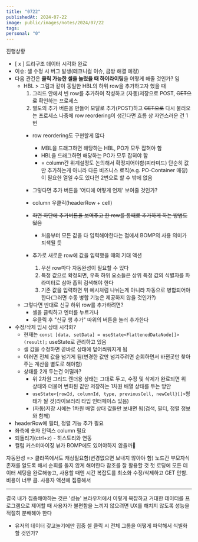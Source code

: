 ```yaml
---
title: "0722"
publishedAt: 2024-07-22
image: public/images/notes/2024/07/22
tags: 
personal: "0"
---
```

진행상황
<Image src="/images/notes/2024/07/22/1.png" alt="" width={1000} height={1000} />
- [ x ] 트리구조 데이터 시각화 완료
- 이슈: 셀 수정 시 버그 발생(테크니컬 이슈, 금방 해결 예정)
- 다음 관건은 **클릭 가능한 셀을 눌렀을 때 하이라이팅**을 어떻게 해줄 것인가? 임
	- HBL > 그림과 같이 동일한 HBL의 하위 row을 추가하고자 했을 때 
		1. 그리드 안에서 빈 row를 추가하여 작성하고 (자동)저장으로 POST, ~~GET으로~~ 확인하는 프로세스
		2. 별도의 추가 버튼을 만들어 모달로 추가(POST)하고 ~~GET으로~~ 다시 불러오는 프로세스
		나중에 row reordering이 생긴다면 흐름 상 자연스러운 건 1번
		- row reordering도 구현할게 많다
			- MBL을 드래그하면 해당하는 HBL, PO가 모두 잡혀야 함
			- HBL을 드래그하면 해당하는 PO가 모두 잡혀야 함
			- = column간 위계설정도 논의해서 확정지어야함(피라미드)
		단순히 값만 추가하는게 아니라 다른 비즈니스 로직(e.g. PO-Container 매칭)이 필요한 열일 수도 있다면 2번으로 할 수 밖에 없음
		- 그렇다면 추가 버튼을 '어디에 어떻게 언제' 보여줄 것인가?
		- column 우클릭(headerRow + cell)
		- ~~화면 하단에 추가버튼을 보여주고 한 row를 통째로 추가하게 하는 방법도 있음~~
			- 처음부터 모든 값을 다 입력해야한다는 점에서 BOMP의 사용 의미가 퇴색될 듯
			
		- 추가로 새로운 row에 값을 입력했을 때의 기대 액션
			1. 우선 row마다 자동완성이 필요할 수 있다
			2. 특정 값으로 확정되면, 우측 하위 요소들은 상위 특정 값의 식별자를 파라미터로 삼아 좁혀 검색해야 한다
			3. 기존 값을 입력하면 위 예시처럼 나뉘는게 아니라 자동으로 병합되어야한다(그러면 수동 병합 기능은 제공하지 않을 것인가?)
	- 그렇다면 반대로 신규 하위 row를 추가하려면?
		- 셀을 클릭하고 엔터를 누르거나
		- 우클릭 후 "신규 행 추가" 따위의 버튼을 눌러 추가한다
- 수정/삭제 임시 상태 시각화?
	- 현재는 `const [data, setData] = useState<FlattenedDataNode[]>(result);` useState로 관리하고 있음
	- 셀 값을 수정하면 곧바로 상태에 덮어씌워지게 됨
	- 이러면 전체 값을 넘기게 됨(변경한 값만 넘겨주려면 순회하면서 바뀐곳만 찾아주는 계산을 별도로 해야함)
	- 상태를 2개 두는건 어떨까?
		- 위 2차원 그리드 렌더용 상태는 그대로 두고, 수정 및 삭제가 완료되면 위 상태와 더불어 변화된 값만 저장하는 1차원 배열 상태를 두는 방안
		- `useState<{rowId, columnId, type, previousCell, newCell}[]>`형태가 될 것(라이브러리 타입 인터페이스 있음)
		- (자동)저장 시에는 1차원 배열 상태 값들만 보내면 됨(검색, 필터, 정렬 정보와 함께)
- headerRow에 필터, 정렬 기능 추가 필요
- 좌측에 숫자 인덱스 column 필요
- 되돌리기(ctrl+z) - 히스토리와 연동
- 컬럼 커스터마이징 뷰가 BOMP에도 있어야하지 않을까

자동완성 => 클라쪽에서도 캐싱필요함(변경없으면 보내지 않아야 함)
노드간 부모자식 존재를 알도록 해서 순회를 돌지 않게 해야한다
참조를 잘 활용할 것
첫 로딩에 모든 데이터 세팅을 완료해놓고, 사용할 때엔 시간 복잡도를 최소화
수정/삭제하고 GET 안함. 비용이 너무 큼. 사용자 액션에 집중해서 

---
결국 내가 집중해야하는 것은 '성능'
브라우저에서 이렇게 복잡하고 거대한 데이터를 프로그램으로 제어할 때 사용자가 불편함을 느끼지 않으려면 UX를 해치지 않도록 성능을 적절히 분배해야 한다
- 유저의 데이터 갖고놀기에만 집중
셀 클릭 시 전체 그룹을 어떻게 파악해서 식별화할 것인가?
